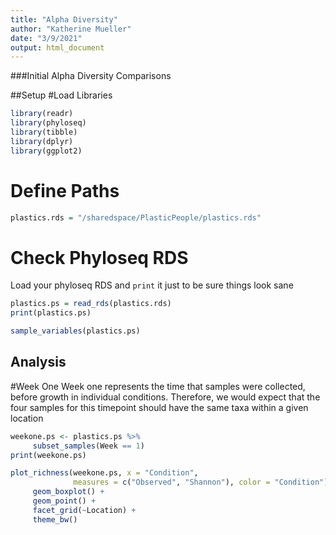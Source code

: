 ```yaml
---
title: "Alpha Diversity"
author: "Katherine Mueller"
date: "3/9/2021"
output: html_document
---
```


###Initial Alpha Diversity Comparisons

##Setup
#Load Libraries
```r
library(readr)
library(phyloseq)
library(tibble)
library(dplyr)
library(ggplot2)
```

# Define Paths
```r
plastics.rds = "/sharedspace/PlasticPeople/plastics.rds"
```

# Check Phyloseq RDS
Load your phyloseq RDS and `print` it just to be sure things look sane
```r
plastics.ps = read_rds(plastics.rds)
print(plastics.ps)
```

```r
sample_variables(plastics.ps)
```


## Analysis
#Week One
Week one represents the time that samples were collected, before growth in individual conditions. Therefore, we would expect that the four samples for this timepoint should have the same taxa within a given location

```r
weekone.ps <- plastics.ps %>%
     subset_samples(Week == 1)
print(weekone.ps)
```

```r
plot_richness(weekone.ps, x = "Condition",
              measures = c("Observed", "Shannon"), color = "Condition") +
     geom_boxplot() +
     geom_point() +
     facet_grid(~Location) +
     theme_bw()
```
